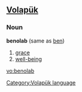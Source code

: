 ==[[Volapük]]==

===Noun===
'''benolab''' (same as [[ben]])

# [[grace]]
# [[well-being]]

[[Category:Volapük language]]

[[vo:benolab]]